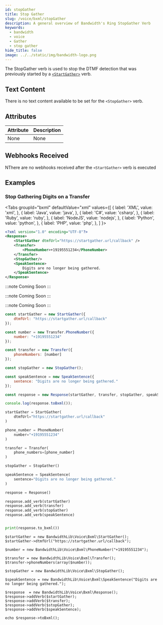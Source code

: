 ```yaml
---
id: stopGather
title: Stop Gather
slug: /voice/bxml/stopGather
description: A general overview of Bandwidth's Ring StopGather Verb
keywords:
  - bandwidth
  - voice
  - Gather
  - stop gather
hide_title: false
image: ../../static/img/bandwidth-logo.png
---
```



The StopGather verb is used to stop the DTMF detection that was previously started by a [`<StartGather>`](/docs/voice/bxml/startGather) verb.

## Text Content

There is no text content available to be set for the `<StopGather>` verb.

## Attributes

| Attribute | Description |
|:----------|:------------|
| None      | None        |

## Webhooks Received

NThere are no webhooks received after the `<StartGather>` verb is executed

## Examples

### Stop Gathering Digits on a Transfer

<Tabs
  groupId="bxml"
  defaultValue="xml"
  values={[
    { label: 'XML', value: 'xml', },
    { label: 'Java', value: 'java', },
    { label: 'C#', value: 'csharp', },
    { label: 'Ruby', value: 'ruby', },
    { label: 'NodeJS', value: 'nodejs', },
    { label: 'Python', value: 'python', },
    { label: 'PHP', value: 'php', },
  ]
}>
<TabItem value="xml">

```xml
<?xml version="1.0" encoding="UTF-8"?>
<Response>
    <StartGather dtmfUrl="https://startgather.url/callback" />
    <Transfer>
        <PhoneNumber>+19195551234</PhoneNumber>
    </Transfer>
    <StopGather/>
    <SpeakSentence>
        Digits are no longer being gathered.
    </SpeakSentence>
</Response>
```

</TabItem>
<TabItem value="java">

:::note
Coming Soon
:::

</TabItem>
<TabItem value="csharp">

:::note
Coming Soon
:::

</TabItem>
<TabItem value="ruby">

:::note
Coming Soon
:::

</TabItem>
<TabItem value="nodejs">

```js
const startGather = new StartGather({
    dtmfUrl: "https://startgather.url/callback"
});

const number = new Transfer.PhoneNumber({
    number: "+19195551234"
});

const transfer = new Transfer({
    phoneNumbers: [number]
});

const stopGather = new StopGather();

const speakSentence = new SpeakSentence({
    sentence: "Digits are no longer being gathered."
});

const response = new Response(startGather, transfer, stopGather, speakSentence);

console.log(response.toBxml());
```

</TabItem>
<TabItem value="python">

```python
startGather = StartGather(
    dtmfUrl="https://startgather.url/callback"
)

phone_number = PhoneNumber(
    number="+19195551234"
)

transfer = Transfer(
    phone_numbers=[phone_number]
)

stopGather = StopGather()

speakSentence = SpeakSentence(
    sentence="Digits are no longer being gathered."
)

response = Response()

response.add_verb(startGather)
response.add_verb(transfer)
response.add_verb(stopGather)
response.add_verb(speakSentence)


print(response.to_bxml())
```

</TabItem>
<TabItem value="php">

```
$startGather = new BandwidthLib\Voice\Bxml\StartGather();
$startGather->dtmfUrl("https://startgather.url/callback");

$number = new BandwidthLib\Voice\Bxml\PhoneNumber("+19195551234");

$transfer = new BandwidthLib\Voice\Bxml\Transfer();
$transfer->phoneNumbers(array($number));

$stopGather = new BandwidthLib\Voice\Bxml\StopGather();

$speakSentence = new BandwidthLib\Voice\Bxml\SpeakSentence("Digits are no longer being gathered.");

$response  = new BandwidthLib\Voice\Bxml\Response();
$response->addVerb($startGather);
$response->addVerb($transfer);
$response->addVerb($stopGather);
$response->addVerb($speakSentence);

echo $response->toBxml();
```

</TabItem>
</Tabs>
